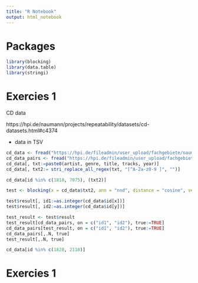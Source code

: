 ```yaml
---
title: "R Notebook"
output: html_notebook
---
```


# Packages

```r
library(blocking)
library(data.table)
library(stringi)
```

# Exercies 1

CD data

https://hpi.de/naumann/projects/repeatability/datasets/cd-datasets.html#c4374

+ data in TSV

```r
cd_data <- fread("https://hpi.de/fileadmin/user_upload/fachgebiete/naumann/projekte/repeatability/freeDB/mdedup/cddb.tsv", sep = "\t", colClasses = "character")
cd_data_pairs <- fread("https://hpi.de/fileadmin/user_upload/fachgebiete/naumann/projekte/repeatability/freeDB/cddb_DPL.tsv")
cd_data[, txt:=paste0(artist, genre, title, tracks, year)]
cd_data[, txt2:= stri_replace_all_regex(txt, "[^A-Za-z0-9 ]", "")]
```

```r
cd_data[id %in% c(1818, 7075), (txt2)]
```

```r
test <- blocking(x = cd_data$txt2, ann = "nnd", distance = "cosine", verbose = 1, n_threads = 8)
```


```r
test$result[, id1:=as.integer(cd_data$id[x])]
test$result[, id2:=as.integer(cd_data$id[y])]
```


```r
test_result <- test$result
test_result[cd_data_pairs, on = c("id1", "id2"), true:=TRUE]
cd_data_pairs[test_result, on = c("id1", "id2"), true:=TRUE]
cd_data_pairs[,.N, true]
test_result[,.N, true]
```

```r
cd_data[id %in% c(1828, 2110)]
```

# Exercies 1